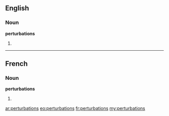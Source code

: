 ==English==

===Noun===
'''perturbations'''

# {{plural of|perturbation}}

----

==French==

===Noun===
'''perturbations''' {{f}}

# {{plural of|perturbation|lang=fr}}

[[ar:perturbations]]
[[eo:perturbations]]
[[fr:perturbations]]
[[my:perturbations]]